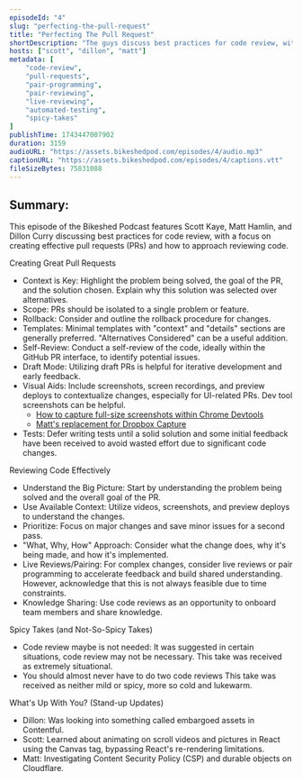 ```yaml
---
episodeId: "4"
slug: "perfecting-the-pull-request"
title: "Perfecting The Pull Request"
shortDescription: "The guys discuss best practices for code review, with a focus on creating effective pull requests (PRs) and how to approach reviewing code."
hosts: ["scott", "dillon", "matt"]
metadata: [
    "code-review",
    "pull-requests",
    "pair-programming",
    "pair-reviewing",
    "live-reviewing",
    "automated-testing",
    "spicy-takes"
]
publishTime: 1743447007902
duration: 3159
audioURL: "https://assets.bikeshedpod.com/episodes/4/audio.mp3"
captionURL: "https://assets.bikeshedpod.com/episodes/4/captions.vtt"
fileSizeBytes: 75831088
---
```


## Summary:

This episode of the Bikeshed Podcast features Scott Kaye, Matt Hamlin, and Dillon Curry discussing best practices for code review, with a focus on creating effective pull requests (PRs) and how to approach reviewing code.

Creating Great Pull Requests

* Context is Key: Highlight the problem being solved, the goal of the PR, and the solution chosen. Explain why this solution was selected over alternatives.
* Scope: PRs should be isolated to a single problem or feature.
* Rollback: Consider and outline the rollback procedure for changes.
* Templates: Minimal templates with "context" and "details" sections are generally preferred. "Alternatives Considered" can be a useful addition.
* Self-Review: Conduct a self-review of the code, ideally within the GitHub PR interface, to identify potential issues.
* Draft Mode: Utilizing draft PRs is helpful for iterative development and early feedback.
* Visual Aids: Include screenshots, screen recordings, and preview deploys to contextualize changes, especially for UI-related PRs. Dev tool screenshots can be helpful.
  * [How to capture full-size screenshots within Chrome Devtools](https://developer.chrome.com/blog/devtools-tips-33)
  * [Matt's replacement for Dropbox Capture](https://matthamlin.me/blog/2025/march/replacing-dropbox-capture-with-raycast)
* Tests: Defer writing tests until a solid solution and some initial feedback have been received to avoid wasted effort due to significant code changes.

Reviewing Code Effectively

* Understand the Big Picture: Start by understanding the problem being solved and the overall goal of the PR.
* Use Available Context: Utilize videos, screenshots, and preview deploys to understand the changes.
* Prioritize: Focus on major changes and save minor issues for a second pass.
* "What, Why, How" Approach: Consider what the change does, why it's being made, and how it's implemented.
* Live Reviews/Pairing: For complex changes, consider live reviews or pair programming to accelerate feedback and build shared understanding. However, acknowledge that this is not always feasible due to time constraints.
* Knowledge Sharing: Use code reviews as an opportunity to onboard team members and share knowledge.

Spicy Takes (and Not-So-Spicy Takes)

* Code review maybe is not needed: It was suggested in certain situations, code review may not be necessary. This take was received as extremely situational.
* You should almost never have to do two code reviews This take was received as neither mild or spicy, more so cold and lukewarm.

What's Up With You? (Stand-up Updates)

* Dillon: Was looking into something called embargoed assets in Contentful.
* Scott: Learned about animating on scroll videos and pictures in React using the Canvas tag, bypassing React's re-rendering limitations.
* Matt: Investigating Content Security Policy (CSP) and durable objects on Cloudflare.